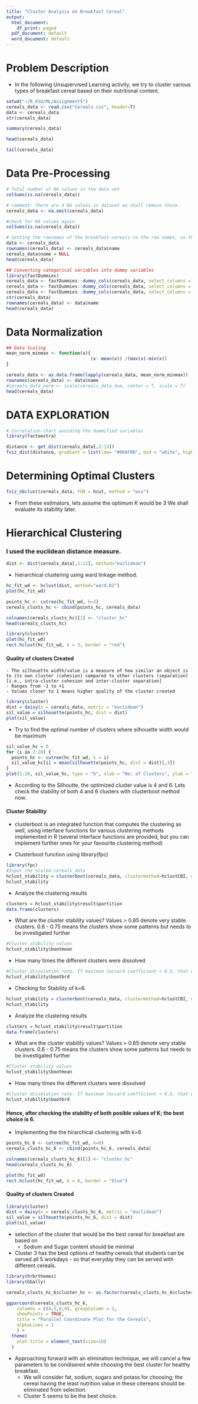 ---
title: "Cluster Analysis on Breakfast Cereal"
output:
  html_document:
    df_print: paged
  pdf_document: default
  word_document: default
---

# Problem Description

* In the following Unsupervised Learning activity, we try to cluster various types of breakfast cereal based on their nutritional content.


```{r warning=FALSE}
setwd("~/R_KSU/ML/Assignment5")
cereals_data <- read.csv("Cereals.csv", header=T)
data <- cereals_data
str(cereals_data)
```
```{r warning=FALSE}
summary(cereals_data)
```

```{r warning=FALSE}
head(cereals_data)
```

```{r warning=FALSE}
tail(cereals_data)
```

# Data Pre-Processing
```{r warning=FALSE}
# Total number of NA values in the data set
colSums(is.na(cereals_data))
```

```{r warning=FALSE}
# comment: There are 4 NA values in dataset we shall remove those. 
cereals_data <- na.omit(cereals_data)

#check for NA values again
colSums(is.na(cereals_data))
```


```{r warning=FALSE}
# Setting the rownames of the breakfast cereals to the row names, as this will later help us in visualizing the clusters.
data <- cereals_data
rownames(cereals_data) <- cereals_data$name
cereals_data$name = NULL
head(cereals_data)
```

```{r warning=FALSE}
## Converting categorical variables into dummy variables 
library(fastDummies)
cereals_data <- fastDummies::dummy_cols(cereals_data, select_columns = "mfr")[,-1]
cereals_data <- fastDummies::dummy_cols(cereals_data, select_columns = "type")[,-1]
cereals_data <- fastDummies::dummy_cols(cereals_data, select_columns = "shelf")[,-10]
str(cereals_data)
rownames(cereals_data) <- data$name
head(cereals_data)
```

# Data Normalization

```{r warning=FALSE}
## Data Scaling 
mean_norm_minmax <- function(x){
                                (x- mean(x)) /(max(x)-min(x))
}

cereals_data <- as.data.frame(lapply(cereals_data, mean_norm_minmax))
rownames(cereals_data) <- data$name
#cereals_data_norm <- scale(cereals_data_dum, center = T, scale = T)
head(cereals_data)
```

# DATA EXPLORATION

```{r, warning=FALSE, fig.width=12, fig.height=8, messages = FALSE}
# Correlation chart avoiding the dummified variables
library(factoextra)

distance <- get_dist(cereals_data[,2:13])
fviz_dist(distance, gradient = list(low= "#00AFBB", mid = "white", high = "#DC4E07"))
```

# Determining Optimal Clusters

```{r , warning=FALSE, fig.width=12, fig.height=8, messages = FALSE}
fviz_nbclust(cereals_data, FUN = hcut, method = "wss")
```

* From these estimators, lets assume the optimum K would be 3 We shall evaluate its stability later.

# Hierarchical Clustering
### I used the euclidean distance measure.

```{r warning=FALSE}
dist <- dist(cereals_data[,1:12], method="euclidean")
```

* hierarchical clustering using ward linkage method.
```{r , warning=FALSE, fig.width=13, fig.height=8, messages = FALSE}
hc_fit_wd <- hclust(dist, method="ward.D2")
plot(hc_fit_wd)
```

```{r , warning=FALSE, fig.width=10, fig.height=8, messages = FALSE}
points_hc <- cutree(hc_fit_wd, k=3)
cereals_clusts_hc <- cbind(points_hc, cereals_data)

colnames(cereals_clusts_hc)[1] <- "cluster_hc"
head(cereals_clusts_hc)
```


```{r , warning=FALSE, fig.width=10, fig.height=8, messages = FALSE}
library(cluster)
plot(hc_fit_wd)
rect.hclust(hc_fit_wd, k = 3, border = "red")
```

#### Quality of clusters Created

    - The silhouette width/value is a measure of how similar an object is to its own cluster (cohesion) compared to other clusters (separation)  [i.e., intra-cluster cohesion and inter-cluster separation]
    - Ranges from -1 to +1  
    - Values closer to 1 means higher quality of the cluster created 

```{r , warning=FALSE, fig.width=10, fig.height=8, messages = FALSE}
library(cluster)
dist = daisy(x = cereals_data, metric = "euclidean")
sil_value = silhouette(points_hc, dist = dist)
plot(sil_value)
```

* Try to find the optimal number of clusters where silhouette width would be maximum
```{r, warning=FALSE, fig.width=10, fig.height=4, messages = FALSE}
sil_value_hc = 0
for (i in 2:20) {
  points_hc <- cutree(hc_fit_wd, k = i)
  sil_value_hc[i] = mean(silhouette(points_hc, dist = dist)[,3])
}
plot(1:20, sil_value_hc, type = "b", xlab = "No: of Clusters", ylab = "Silhouette Width")
```

* According to the Silhoutte, the optimized cluster value is 4 and 6. Lets check the stability of both 4 and 6 clusters with clusterboot method now.

#### Cluster Stability

* clusterboot is an integrated function that computes the clustering as well, using interface functions for various clustering methods implemented in R (several interface functions are provided, but you can implement further ones for your favourite clustering method)

* Clusterboot function using library(fpc)

```{r}
library(fpc)
#Input the scaled cereals_data
hclust_stability = clusterboot(cereals_data, clustermethod=hclustCBI, method="ward.D2", k=4, count = FALSE)
hclust_stability
```

* Analyze the clustering results  

```{r}
clusters = hclust_stability$result$partition 
data.frame(clusters)
```

* What are the cluster stability values? Values > 0.85 denote very stable clusters. 0.6 - 0.75 means the clusters show some patterns but needs to be investigated further  

```{r}
#Cluster stability values
hclust_stability$bootmean 
```

* How many times the different clusters were dissolved  

```{r}
#Cluster dissolution rate. If maximum Jaccard coefficient < 0.5, that cluster is assumed to be dissolved. Below code shows the number of times each cluster was dissolved. The lower the value, the better.
hclust_stability$bootbrd 
```

* Checking for Stability of k=6.
```{r}
hclust_stability = clusterboot(cereals_data, clustermethod=hclustCBI, method="ward.D2", k=6, count = FALSE)
hclust_stability
```

* Analyze the clustering results  

```{r}
clusters = hclust_stability$result$partition 
data.frame(clusters)
```

* What are the cluster stability values? Values > 0.85 denote very stable clusters. 0.6 - 0.75 means the clusters show some patterns but needs to be investigated further  

```{r}
#Cluster stability values
hclust_stability$bootmean 
```

* How many times the different clusters were dissolved  

```{r}
#Cluster dissolution rate. If maximum Jaccard coefficient < 0.5, that cluster is assumed to be dissolved. Below code shows the number of times each cluster was dissolved. The lower the value, the better.
hclust_stability$bootbrd 
```

#### Hence, after checking the stability of both posible values of K; the best choice is 6.

* Implementing the the hirarchical clustering with k=6

```{r}
points_hc_6 <- cutree(hc_fit_wd, k=6)
cereals_clusts_hc_6 <- cbind(points_hc_6, cereals_data)

colnames(cereals_clusts_hc_6)[1] <- "cluster_hc"
head(cereals_clusts_hc_6)
```

```{r , warning=FALSE, fig.width=10, fig.height=8, messages = FALSE}
plot(hc_fit_wd)
rect.hclust(hc_fit_wd, k = 6, border = "blue")
```

#### Quality of clusters Created

```{r , warning=FALSE, fig.width=10, fig.height=8, messages = FALSE}
library(cluster)
dist = daisy(x = cereals_clusts_hc_6, metric = "euclidean")
sil_value = silhouette(points_hc_6, dist = dist)
plot(sil_value)
```

* selection of the cluster that would be the best cereal for breakfast are based on
    - Sodium and Sugar content should be minimal

* Cluster 3 has the best options of healthy cereals that students can be served all 5 workdays - so that everyday they can be served with different cereals. 

```{r warning=FALSE, fig.width=13, fig.height=8, messages = FALSE}
library(hrbrthemes)
library(GGally)

cereals_clusts_hc_6$cluster_hc <- as.factor(cereals_clusts_hc_6$cluster_hc)

ggparcoord(cereals_clusts_hc_6,
    columns = c(4,5,8,9), groupColumn = 1,
    showPoints = TRUE, 
    title = "Parallel Coordinate Plot for the Cereals",
    alphaLines = 1
    ) + 
  theme(
    plot.title = element_text(size=10)
  )
```

* Approaching forward with an elimination technique, we will cancel a few parameters to be condisered while choosing the best cluster for healthy breakfast. 
    - We will consider fat, sodium, sugars and potass for choosing; the cereal having the least nutrition value in these citereans should be eliminated from selection.
    - Cluster 5 seems to be the best choice.